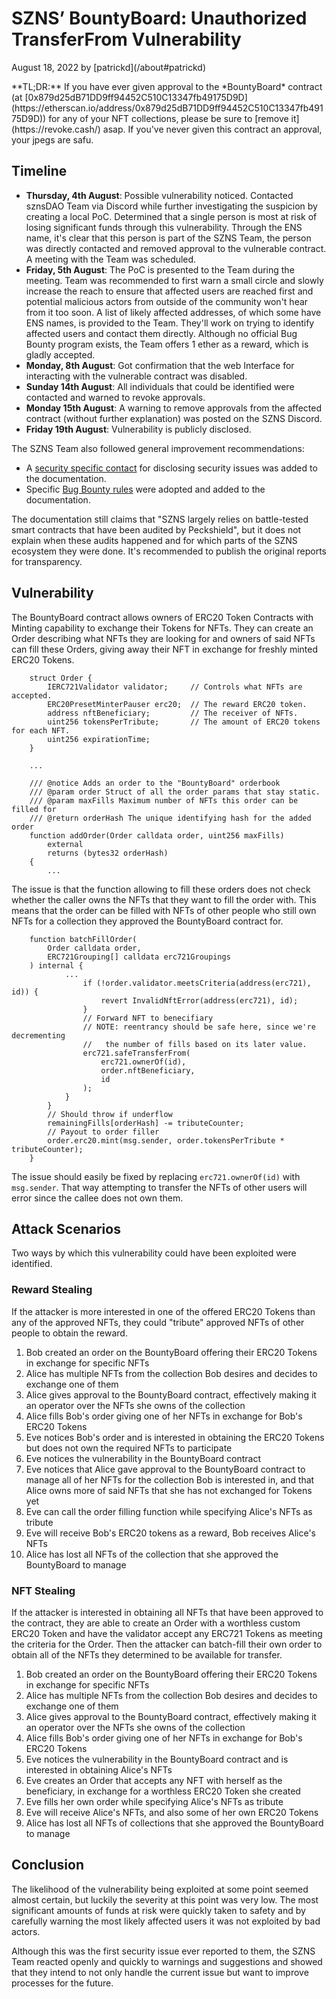 # SZNS’ BountyBoard: Unauthorized TransferFrom Vulnerability

<p className="text-xs text-right">August 18, 2022 by [patrickd](/about#patrickd)</p>


<Callout type="warning">
  **TL;DR:** If you have ever given approval to the *BountyBoard* contract (at [0x879d25dB71DD9ff94452C510C13347fb49175D9D](https://etherscan.io/address/0x879d25dB71DD9ff94452C510C13347fb49175D9D)) for any of your NFT collections, please be sure to [remove it](https://revoke.cash/) asap. If you've never given this contract an approval, your jpegs are safu.
</Callout>

## Timeline

* **Thursday, 4th August**: Possible vulnerability noticed. Contacted sznsDAO Team via Discord while further investigating the suspicion by creating a local PoC. Determined that a single person is most at risk of losing significant funds through this vulnerability. Through the ENS name, it's clear that this person is part of the SZNS Team, the person was directly contacted and removed approval to the vulnerable contract. A meeting with the Team was scheduled.
* **Friday, 5th August**: The PoC is presented to the Team during the meeting. Team was recommended to first warn a small circle and slowly increase the reach to ensure that affected users are reached first and potential malicious actors from outside of the community won't hear from it too soon. A list of likely affected addresses, of which some have ENS names, is provided to the Team. They'll work on trying to identify affected users and contact them directly. Although no official Bug Bounty program exists, the Team offers 1 ether as a reward, which is gladly accepted.
* **Monday, 8th August**: Got confirmation that the web Interface for interacting with the vulnerable contract was disabled.
* **Sunday 14th August**: All individuals that could be identified were contacted and warned to revoke approvals.
* **Monday 15th August**: A warning to remove approvals from the affected contract (without further explanation) was posted on the SZNS Discord.
* **Friday 19th August**: Vulnerability is publicly disclosed.

The SZNS Team also followed general improvement recommendations:

- A [security specific contact](https://docs.szns.io/smart-contracts/audits) for disclosing security issues was added to the documentation.
- Specific [Bug Bounty rules](https://docs.szns.io/smart-contracts/bug-bounty) were adopted and added to the documentation.

The documentation still claims that "SZNS largely relies on battle-tested smart contracts that have been audited by Peckshield", but it does not explain when these audits happened and for which parts of the SZNS ecosystem they were done. It's recommended to publish the original reports for transparency.


## Vulnerability

The BountyBoard contract allows owners of ERC20 Token Contracts with Minting capability to exchange their Tokens for NFTs. They can create an Order describing what NFTs they are looking for and owners of said NFTs can fill these Orders, giving away their NFT in exchange for freshly minted ERC20 Tokens.

```solidity
    struct Order {
        IERC721Validator validator;     // Controls what NFTs are accepted.
        ERC20PresetMinterPauser erc20;  // The reward ERC20 token.
        address nftBeneficiary;         // The receiver of NFTs.
        uint256 tokensPerTribute;       // The amount of ERC20 tokens for each NFT.
        uint256 expirationTime;
    }

    ...

    /// @notice Adds an order to the "BountyBoard" orderbook
    /// @param order Struct of all the order params that stay static.
    /// @param maxFills Maximum number of NFTs this order can be filled for
    /// @return orderHash The unique identifying hash for the added order
    function addOrder(Order calldata order, uint256 maxFills)
        external
        returns (bytes32 orderHash)
    {
        ...
```

The issue is that the function allowing to fill these orders does not check whether the caller owns the NFTs that they want to fill the order with. This means that the order can be filled with NFTs of other people who still own NFTs for a collection they approved the BountyBoard contract for.

```solidity
    function batchFillOrder(
        Order calldata order,
        ERC721Grouping[] calldata erc721Groupings
    ) internal {
            ...
                if (!order.validator.meetsCriteria(address(erc721), id)) {
                    revert InvalidNftError(address(erc721), id);
                }
                // Forward NFT to benecifiary
                // NOTE: reentrancy should be safe here, since we're decrementing
                //   the number of fills based on its later value.
                erc721.safeTransferFrom(
                    erc721.ownerOf(id),
                    order.nftBeneficiary,
                    id
                );
            }
        }
        // Should throw if underflow
        remainingFills[orderHash] -= tributeCounter;
        // Payout to order filler
        order.erc20.mint(msg.sender, order.tokensPerTribute * tributeCounter);
    }
```

The issue should easily be fixed by replacing `erc721.ownerOf(id)` with `msg.sender`. That way attempting to transfer the NFTs of other users will error since the callee does not own them.


## Attack Scenarios

Two ways by which this vulnerability could have been exploited were identified.

### Reward Stealing

If the attacker is more interested in one of the offered ERC20 Tokens than any of the approved NFTs, they could "tribute" approved NFTs of other people to obtain the reward.

1. Bob created an order on the BountyBoard offering their ERC20 Tokens in exchange for specific NFTs
1. Alice has multiple NFTs from the collection Bob desires and decides to exchange one of them
1. Alice gives approval to the BountyBoard contract, effectively making it an operator over the NFTs she owns of the collection
1. Alice fills Bob's order giving one of her NFTs in exchange for Bob's ERC20 Tokens
1. Eve notices Bob's order and is interested in obtaining the ERC20 Tokens but does not own the required NFTs to participate
1. Eve notices the vulnerability in the BountyBoard contract
1. Eve notices that Alice gave approval to the BountyBoard contract to manage all of her NFTs for the collection Bob is interested in, and that Alice owns more of said NFTs that she has not exchanged for Tokens yet
1. Eve can call the order filling function while specifying Alice's NFTs as tribute
1. Eve will receive Bob's ERC20 tokens as a reward, Bob receives Alice's NFTs
1. Alice has lost all NFTs of the collection that she approved the BountyBoard to manage

### NFT Stealing

If the attacker is interested in obtaining all NFTs that have been approved to the contract, they are able to create an Order with a worthless custom ERC20 Token and have the validator accept any ERC721 Tokens as meeting the criteria for the Order. Then the attacker can batch-fill their own order to obtain all of the NFTs they determined to be available for transfer.

1. Bob created an order on the BountyBoard offering their ERC20 Tokens in exchange for specific NFTs
1. Alice has multiple NFTs from the collection Bob desires and decides to exchange one of them
1. Alice gives approval to the BountyBoard contract, effectively making it an operator over the NFTs she owns of the collection
1. Alice fills Bob's order giving one of her NFTs in exchange for Bob's ERC20 Tokens
1. Eve notices the vulnerability in the BountyBoard contract and is interested in obtaining Alice's NFTs
1. Eve creates an Order that accepts any NFT with herself as the beneficiary, in exchange for a worthless ERC20 Token she created
1. Eve fills her own order while specifying Alice's NFTs as tribute
1. Eve will receive Alice's NFTs, and also some of her own ERC20 Tokens
1. Alice has lost all NFTs of collections that she approved the BountyBoard to manage


## Conclusion

The likelihood of the vulnerability being exploited at some point seemed almost certain, but luckily the severity at this point was very low. The most significant amounts of funds at risk were quickly taken to safety and by carefully warning the most likely affected users it was not exploited by bad actors.

Although this was the first security issue ever reported to them, the SZNS Team reacted openly and quickly to warnings and suggestions and showed that they intend to not only handle the current issue but want to improve processes for the future.
